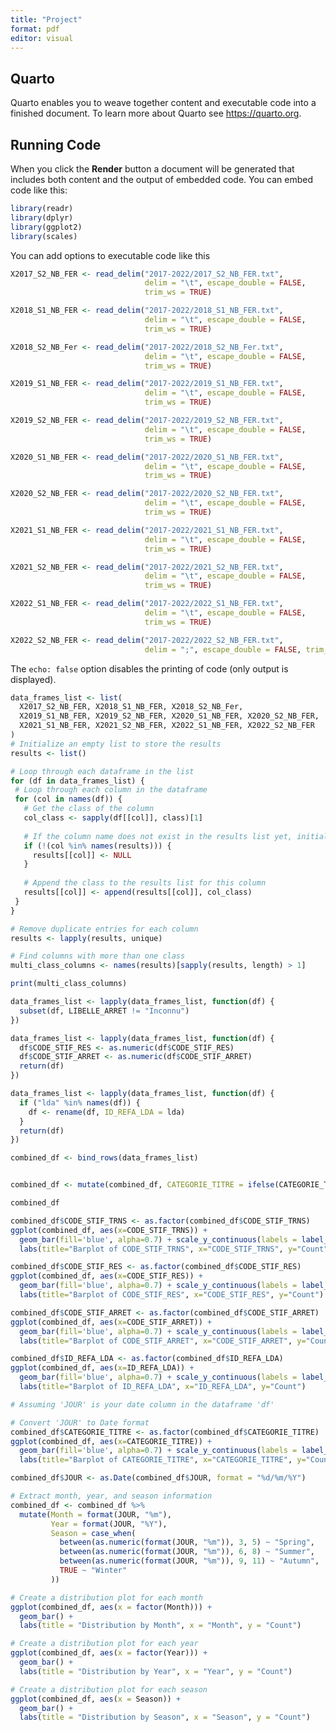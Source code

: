 ```yaml
---
title: "Project"
format: pdf
editor: visual
---
```


## Quarto

Quarto enables you to weave together content and executable code into a finished document. To learn more about Quarto see <https://quarto.org>.

## Running Code

When you click the **Render** button a document will be generated that includes both content and the output of embedded code. You can embed code like this:

```r
library(readr)
library(dplyr)
library(ggplot2)
library(scales)
```

You can add options to executable code like this

```r
X2017_S2_NB_FER <- read_delim("2017-2022/2017_S2_NB_FER.txt", 
                              delim = "\t", escape_double = FALSE, 
                              trim_ws = TRUE)

X2018_S1_NB_FER <- read_delim("2017-2022/2018_S1_NB_FER.txt", 
                              delim = "\t", escape_double = FALSE, 
                              trim_ws = TRUE)

X2018_S2_NB_Fer <- read_delim("2017-2022/2018_S2_NB_Fer.txt", 
                              delim = "\t", escape_double = FALSE, 
                              trim_ws = TRUE)

X2019_S1_NB_FER <- read_delim("2017-2022/2019_S1_NB_FER.txt", 
                              delim = "\t", escape_double = FALSE, 
                              trim_ws = TRUE)

X2019_S2_NB_FER <- read_delim("2017-2022/2019_S2_NB_FER.txt", 
                              delim = "\t", escape_double = FALSE, 
                              trim_ws = TRUE)

X2020_S1_NB_FER <- read_delim("2017-2022/2020_S1_NB_FER.txt", 
                              delim = "\t", escape_double = FALSE, 
                              trim_ws = TRUE)

X2020_S2_NB_FER <- read_delim("2017-2022/2020_S2_NB_FER.txt", 
                              delim = "\t", escape_double = FALSE, 
                              trim_ws = TRUE)

X2021_S1_NB_FER <- read_delim("2017-2022/2021_S1_NB_FER.txt", 
                              delim = "\t", escape_double = FALSE, 
                              trim_ws = TRUE)

X2021_S2_NB_FER <- read_delim("2017-2022/2021_S2_NB_FER.txt", 
                              delim = "\t", escape_double = FALSE, 
                              trim_ws = TRUE)

X2022_S1_NB_FER <- read_delim("2017-2022/2022_S1_NB_FER.txt", 
                              delim = "\t", escape_double = FALSE, 
                              trim_ws = TRUE)

X2022_S2_NB_FER <- read_delim("2017-2022/2022_S2_NB_FER.txt", 
                              delim = ";", escape_double = FALSE, trim_ws = TRUE)
```

The `echo: false` option disables the printing of code (only output is displayed).

```r
data_frames_list <- list(
  X2017_S2_NB_FER, X2018_S1_NB_FER, X2018_S2_NB_Fer,
  X2019_S1_NB_FER, X2019_S2_NB_FER, X2020_S1_NB_FER, X2020_S2_NB_FER,
  X2021_S1_NB_FER, X2021_S2_NB_FER, X2022_S1_NB_FER, X2022_S2_NB_FER
)
# Initialize an empty list to store the results
results <- list()

# Loop through each dataframe in the list
for (df in data_frames_list) {
 # Loop through each column in the dataframe
 for (col in names(df)) {
   # Get the class of the column
   col_class <- sapply(df[[col]], class)[1]
   
   # If the column name does not exist in the results list yet, initialize it
   if (!(col %in% names(results))) {
     results[[col]] <- NULL
   }
   
   # Append the class to the results list for this column
   results[[col]] <- append(results[[col]], col_class)
 }
}

# Remove duplicate entries for each column
results <- lapply(results, unique)

# Find columns with more than one class
multi_class_columns <- names(results)[sapply(results, length) > 1]

print(multi_class_columns)


```

```r
data_frames_list <- lapply(data_frames_list, function(df) {
  subset(df, LIBELLE_ARRET != "Inconnu")
})

data_frames_list <- lapply(data_frames_list, function(df) {
  df$CODE_STIF_RES <- as.numeric(df$CODE_STIF_RES)
  df$CODE_STIF_ARRET <- as.numeric(df$CODE_STIF_ARRET)
  return(df)
})

data_frames_list <- lapply(data_frames_list, function(df) {
  if ("lda" %in% names(df)) {
    df <- rename(df, ID_REFA_LDA = lda)
  }
  return(df)
})

combined_df <- bind_rows(data_frames_list)


combined_df <- mutate(combined_df, CATEGORIE_TITRE = ifelse(CATEGORIE_TITRE == "?", "NON DEFINI", CATEGORIE_TITRE))
```

```r
combined_df
```

```r
combined_df$CODE_STIF_TRNS <- as.factor(combined_df$CODE_STIF_TRNS)
ggplot(combined_df, aes(x=CODE_STIF_TRNS)) + 
  geom_bar(fill='blue', alpha=0.7) + scale_y_continuous(labels = label_number()) +
  labs(title="Barplot of CODE_STIF_TRNS", x="CODE_STIF_TRNS", y="Count")
```

```r
combined_df$CODE_STIF_RES <- as.factor(combined_df$CODE_STIF_RES)
ggplot(combined_df, aes(x=CODE_STIF_RES)) + 
  geom_bar(fill='blue', alpha=0.7) + scale_y_continuous(labels = label_number()) +
  labs(title="Barplot of CODE_STIF_RES", x="CODE_STIF_RES", y="Count")
```

```r
combined_df$CODE_STIF_ARRET <- as.factor(combined_df$CODE_STIF_ARRET)
ggplot(combined_df, aes(x=CODE_STIF_ARRET)) + 
  geom_bar(fill='blue', alpha=0.7) + scale_y_continuous(labels = label_number()) +
  labs(title="Barplot of CODE_STIF_ARRET", x="CODE_STIF_ARRET", y="Count")
```

```r
combined_df$ID_REFA_LDA <- as.factor(combined_df$ID_REFA_LDA)
ggplot(combined_df, aes(x=ID_REFA_LDA)) + 
  geom_bar(fill='blue', alpha=0.7) + scale_y_continuous(labels = label_number()) +
  labs(title="Barplot of ID_REFA_LDA", x="ID_REFA_LDA", y="Count")
```

```r
# Assuming 'JOUR' is your date column in the dataframe 'df'

# Convert 'JOUR' to Date format
combined_df$CATEGORIE_TITRE <- as.factor(combined_df$CATEGORIE_TITRE)
ggplot(combined_df, aes(x=CATEGORIE_TITRE)) + 
  geom_bar(fill='blue', alpha=0.7) + scale_y_continuous(labels = label_number()) + coord_flip() +
  labs(title="Barplot of CATEGORIE_TITRE", x="CATEGORIE_TITRE", y="Count")
```

```r
combined_df$JOUR <- as.Date(combined_df$JOUR, format = "%d/%m/%Y")

# Extract month, year, and season information
combined_df <- combined_df %>%
  mutate(Month = format(JOUR, "%m"),
         Year = format(JOUR, "%Y"),
         Season = case_when(
           between(as.numeric(format(JOUR, "%m")), 3, 5) ~ "Spring",
           between(as.numeric(format(JOUR, "%m")), 6, 8) ~ "Summer",
           between(as.numeric(format(JOUR, "%m")), 9, 11) ~ "Autumn",
           TRUE ~ "Winter"
         ))
```

```r
# Create a distribution plot for each month
ggplot(combined_df, aes(x = factor(Month))) +
  geom_bar() +
  labs(title = "Distribution by Month", x = "Month", y = "Count")
```

```r
# Create a distribution plot for each year
ggplot(combined_df, aes(x = factor(Year))) +
  geom_bar() +
  labs(title = "Distribution by Year", x = "Year", y = "Count")
```

```r
# Create a distribution plot for each season
ggplot(combined_df, aes(x = Season)) +
  geom_bar() +
  labs(title = "Distribution by Season", x = "Season", y = "Count")
```

